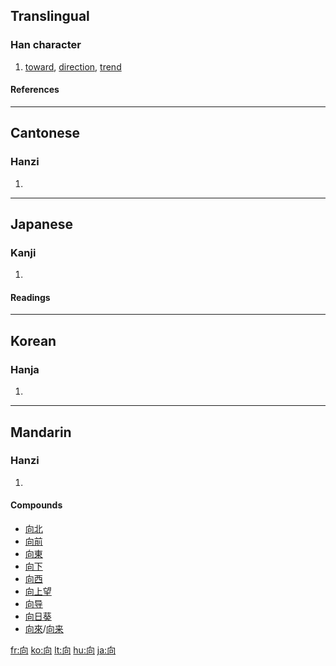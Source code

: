{{see|何|同|回}}
<!--{{see|嚮|曏}}-->
==Translingual==
===Han character===
{{Han char|rn=30|rad=口|as=03|sn=6|four=2722<sub>0</sub>|canj=竹月口 (HBR)|ids=⿱[[丿]][[冋]]}}
# [[toward]], [[direction]], [[trend]]
====References====
{{Han ref|kx=0176.040|dkj=03301|dj=0393.040|hdz=10579.080|uh=5411|ud=21521|bh=A656|bd=42582}}
----

==Cantonese==
===Hanzi===
{{yue-hanzi|jyut=|y=heung3}}
# {{defn|Cantonese}}
----
==Japanese==
===Kanji===
{{ja-kanji|grade=3|rs=口03}}
# {{defn|Japanese}}
====Readings====
{{ja-readings|on=コウ (kō), キョウ (kyō), ショウ (shō)|kun=[[むく]] (muku), [[むかう]] (mukau), [[さきに]] (sakini)}}
----
==Korean==
===Hanja===
{{ko-hanja|hangeul=[[향]], [[상]]|rv=hyang, sang|mr=hyang, sang}}
# {{defn|Korean}}
----
==Mandarin==
===Hanzi===
{{cmn-hanzi|tra=曏|pin=[[chà]] ([[cha4]]), [[xiàng]] ([[xiang4]]), [[zhā]] ([[zha1]])|wg=ch'a<sup>4</sup>, hsiang<sup>4</sup>, cha<sup>1</sup>}}
# {{defn|Mandarin}}

====Compounds====
* [[向北]]
* [[向前]]
* [[向東]]
* [[向下]]
* [[向西]]
* [[向上望]]
* [[向导]]
* [[向日葵]]
* [[向來]]/[[向来]]

[[fr:向]]
[[ko:向]]
[[lt:向]]
[[hu:向]]
[[ja:向]]